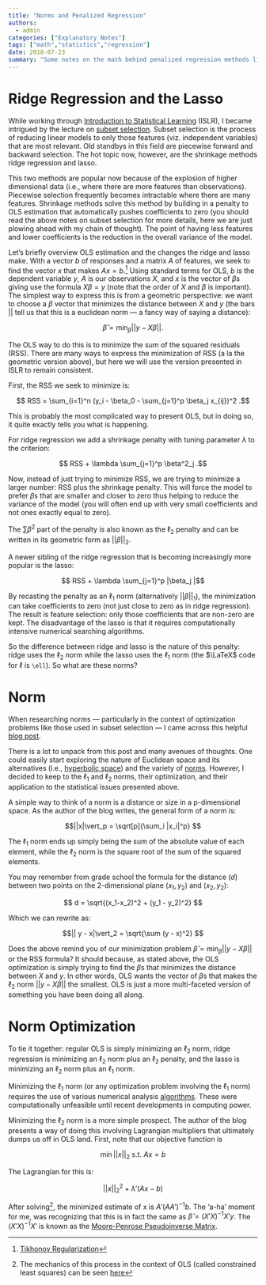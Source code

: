 ```yaml
---
title: "Norms and Penalized Regression"
authors:
  - admin
categories: ["Explanatory Notes"]
tags: ["math","statistics","regression"]
date: 2018-07-23
summary: "Some notes on the math behind penalized regression methods like Ridge and LASSO"
---
```


# Ridge Regression and the Lasso

While working through [Introduction to Statistical Learning](http://timothykylethomas.me/islr.html#islr) (ISLR), I became intrigued by the lecture on [subset selection](https://lagunita.stanford.edu/c4x/HumanitiesScience/StatLearning/asset/model_selection.pdf). Subset selection is the process of reducing linear models to only those features (viz. independent variables) that are most relevant. Old standbys in this field are piecewise forward and backward selection. The hot topic now, however, are the shrinkage methods ridge regression and lasso.

This two methods are popular now because of the explosion of higher dimensional data (i.e., where there are more features than observations). Piecewise selection frequently becomes intractable where there are many features. Shrinkage methods solve this method by building in a penalty to OLS estimation that automatically pushes coefficients to zero (you should read the above notes on subset selection for more details, here we are just plowing ahead with my chain of thought). The point of having less features and lower coefficients is the reduction in the overall variance of the model.

Let's briefly overview OLS estimation and the changes the ridge and lasso make. With a vector $b$ of responses and a matrix $A$ of features, we seek to find the vector $x$ that makes $Ax = b$.[^1] Using standard terms for OLS, $b$ is the dependent variable $y$, $A$ is our observations $X$, and $x$ is the vector of $\beta$s giving use the formula $X \beta = y$ (note that the order of $X$ and $\beta$ is important). The simplest way to express this is from a geometric perspective: we want to choose a $\beta$ vector that minimizes the distance between $X$ and $y$ (the bars $||$ tell us that this is a  euclidean norm --- a fancy way of saying a distance):

$$\hat{\beta} = \min_{\beta} ||y - X\beta||. $$

The OLS way to do this is to minimize the sum of the squared residuals (RSS). There are many ways to express the minimization of RSS (a la the geometric version above), but here we will use the version presented in ISLR to remain consistent.

First, the RSS we seek to minimize is:

$$ RSS = \sum_{i=1}^n (y_i - \beta_0 - \sum_{j=1}^p \beta_j x_{ij})^2 .$$

This is probably the most complicated way to present OLS, but in doing so, it quite exactly tells you what is happening.

For ridge regression we add a shrinkage penalty with tuning parameter $\lambda$ to the criterion:

$$ RSS + \lambda \sum_{j=1}^p \beta^2_j .$$

Now, instead of just trying to minimize RSS, we are trying to minimize a larger number: RSS plus the shrinkage penalty. This will force the model to prefer $\beta$s that are smaller and closer to zero thus helping to reduce the variance of the model (you will often end up with very small coefficients and not ones exactly equal to zero).

The $\sum \beta^2$ part of the penalty is also known as the $\ell_2$ penalty and can be written in its geometric form as $||\beta|\vert_2$.

A newer sibling of the ridge regression that is becoming increasingly more popular is the lasso:

$$ RSS + \lambda \sum_{j=1}^p |\beta_j |$$

By recasting the penalty as an $\ell_1$ norm (alternatively $||\beta|\vert_1$), the minimization can take coefficients to zero (not just close to zero as in ridge regression). The result is feature selection: only those coefficients that are non-zero are kept. The disadvantage of the lasso is that it requires computationally intensive numerical searching algorithms.

So the difference between ridge and lasso is the nature of this penalty: ridge uses the $\ell_2$ norm while the lasso uses the $\ell_1$ norm (the $\LaTeX$ code for $\ell$ is `\ell`). So what are these norms?



# Norm

When researching norms --- particularly in the context of optimization problems like those used in subset selection --- I came across this helpful [blog post](https://rorasa.wordpress.com/2012/05/13/l0-norm-l1-norm-l2-norm-l-infinity-norm/).

There is a lot to unpack from this post and many avenues of thoughts. One could easily start exploring the nature of Euclidean space and its alternatives (i.e., [hyperbolic space](https://en.wikipedia.org/wiki/Hyperbolic_space)) and the variety of [norms](https://en.wikipedia.org/wiki/Norm_(mathematics)). However, I decided to keep to the $\ell_1$ and $\ell_2$ norms, their optimization, and their application to the statistical issues presented above.

A simple way to think of a norm is a distance or size in a p-dimensional space. As the author of the blog writes, the general form of a norm is:

$$||x|\vert_p = \sqrt[p]{\sum_i |x_i|^p} $$

The $\ell_1$ norm ends up simply being the sum of the absolute value of each element, while the $\ell_2$ norm is the square root of the sum of the squared elements.

You may remember from grade school the formula for the distance ($d$) between two points on the 2-dimensional plane $(x_1,y_2)$ and $(x_2,y_2)$:

$$ d = \sqrt{(x_1-x_2)^2 + (y_1 - y_2)^2} $$

Which we can rewrite as:

$$|| y - x|\vert_2 = \sqrt{\sum (y - x)^2} $$

Does the above remind you of our minimization problem $\hat{\beta} = \min_{\beta} ||y - X\beta||$ or the RSS formula? It should because, as stated above, the OLS optimization is simply trying to find the $\beta$s that minimizes the distance between $X$ and $y$. In other words, OLS wants the vector of $\beta$s that makes the $\ell_2$ norm $||y - X\beta||$ the smallest. OLS is just a more multi-faceted version of something you have been doing all along.

# Norm Optimization

To tie it together: regular OLS is simply minimizing an $\ell_2$ norm, ridge regression is minimizing an $\ell_2$ norm plus an $\ell_2$ penalty, and the lasso is minimizing an $\ell_2$ norm plus an $\ell_1$ norm.

Minimizing the $\ell_1$ norm (or any optimization problem involving the $\ell_1$ norm) requires the use of various numerical analysis [algorithms](https://www.cs.ubc.ca/~schmidtm/Documents/2005_Notes_Lasso.pdf). These were computationally unfeasible until recent developments in computing power.

Minimizing the $\ell_2$ norm is a more simple prospect. The author of the blog presents a way of doing this involving Lagrangian multipliers that ultimately dumps us off in OLS land. First, note that our objective function is

$$ \min ||x|\vert_2 \text{ s.t. } Ax = b  $$

The Lagrangian for this is:

$$ ||x||^2_2 + \lambda' (Ax - b)$$

After solving[^2], the minimized estimate of x is $A' (AA')^{-1} b$. The 'a-ha' moment for me, was recognizing that this is in fact the same as $\hat{\beta} = (X'X)^{-1}X'y$. The $(X'X)^{-1}X'$ is known as the [Moore-Penrose Pseudoinverse Matrix](https://en.wikipedia.org/wiki/Moore–Penrose_pseudoinverse).





[^1]: [Tikhonov Regularization](https://en.wikipedia.org/wiki/Tikhonov_regularization)
[^2]: The mechanics of this process in the context of OLS (called constrained least squares) can be seen [here](http://stanford.edu/class/ee103/lectures/constrained-least-squares/constrained-least-squares_slides.pdf)
